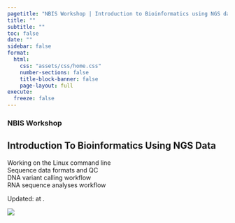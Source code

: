 ```yaml
---
pagetitle: "NBIS Workshop | Introduction to Bioinformatics using NGS data"
title: ""
subtitle: ""
toc: false
date: ""
sidebar: false
format:
  html:
    css: "assets/css/home.css"
    number-sections: false
    title-block-banner: false
    page-layout: full
execute:
  freeze: false
---
```


::: {.home-container}
::: {.home-grid-parent}
::: {.home-grid-child-left}

### NBIS Workshop
## Introduction To Bioinformatics Using NGS Data

Working on the Linux command line  
Sequence data formats and QC  
DNA variant calling workflow  
RNA sequence analyses workflow  

::: small
Updated: <?lua.date?> at <?lua.time?>.
:::

:::
:::{.home-grid-child-right}

![](assets/images/hero.png){.nolightbox}

:::
:::
:::
